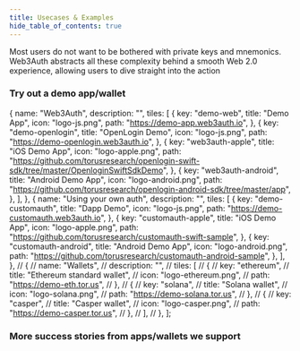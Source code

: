 ```yaml
---
title: Usecases & Examples
hide_table_of_contents: true
---
```




Most users do not want to be bothered with private keys and mnemonics. Web3Auth abstracts all these complexity behind a smooth Web 2.0 experience,
allowing users to dive straight into the action

<h3>Try out a demo app/wallet</h3>

  {
    name: "Web3Auth",
    description: "",
    tiles: [
      {
        key: "demo-web",
        title: "Demo App",
        icon: "logo-js.png",
        path: "https://demo-app.web3auth.io",
      },
      {
        key: "demo-openlogin",
        title: "OpenLogin Demo",
        icon: "logo-js.png",
        path: "https://demo-openlogin.web3auth.io",
      },
      {
        key: "web3auth-apple",
        title: "iOS Demo App",
        icon: "logo-apple.png",
        path: "https://github.com/torusresearch/openlogin-swift-sdk/tree/master/OpenloginSwiftSdkDemo",
      },
      {
        key: "web3auth-android",
        title: "Android Demo App",
        icon: "logo-android.png",
        path: "https://github.com/torusresearch/openlogin-android-sdk/tree/master/app",
      },
    ],
  },
  {
    name: "Using your own auth",
    description: "",
    tiles: [
      {
        key: "demo-customauth",
        title: "Dapp Demo",
        icon: "logo-js.png",
        path: "https://demo-customauth.web3auth.io",
      },
      {
        key: "customauth-apple",
        title: "iOS Demo App",
        icon: "logo-apple.png",
        path: "https://github.com/torusresearch/customauth-swift-sample",
      },
      {
        key: "customauth-android",
        title: "Android Demo App",
        icon: "logo-android.png",
        path: "https://github.com/torusresearch/customauth-android-sample",
      },
    ],
  },
  // {
  //   name: "Wallets",
  //   description: "",
  //   tiles: [
  //     {
  //       key: "ethereum",
  //       title: "Ethereum standard wallet",
  //       icon: "logo-ethereum.png",
  //       path: "https://demo-eth.tor.us",
  //     },
  //     {
  //       key: "solana",
  //       title: "Solana wallet",
  //       icon: "logo-solana.png",
  //       path: "https://demo-solana.tor.us",
  //     },
  //     {
  //       key: "casper",
  //       title: "Casper wallet",
  //       icon: "logo-casper.png",
  //       path: "https://demo-casper.tor.us",
  //     },
  //   ],
  // },
];

<Tiles tileGroups={tileGroupsData} />

<h3>More success stories from apps/wallets we support</h3>
<UsecaseCards />
